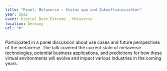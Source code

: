 ```yaml
---
title: "Panel: Metaverse – Status quo und Zukunftsaussichten"
year: 2022
event: Digital Bash Extreme - Metaverse
location: Germany
url: "#"
---
```


Participated in a panel discussion about use cases and future perspectives of the metaverse. The talk covered the current state of metaverse technologies, potential business applications, and predictions for how these virtual environments will evolve and impact various industries in the coming years. 